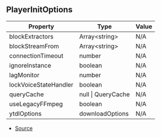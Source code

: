## PlayerInitOptions

| Property | Type | Value |
| ----------- | ----------- | ----------- |
| blockExtractors | Array\<string> | N/A |
| blockStreamFrom | Array\<string> | N/A |
| connectionTimeout | number | N/A |
| ignoreInstance | boolean | N/A |
| lagMonitor | number | N/A |
| lockVoiceStateHandler | boolean | N/A |
| queryCache | null \| QueryCache | N/A |
| useLegacyFFmpeg | boolean | N/A |
| ytdlOptions | downloadOptions | N/A |


- [Source](https://github.com/Androz2091/discord-player/blob/7529a33/packages/discord-player/src/types/types.ts#L346)